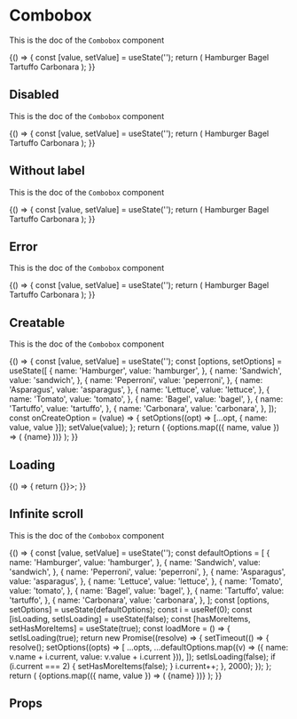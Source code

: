 <!--- Combobox.stories.mdx --->


<Meta title="Design System/Components/Combobox" component={Combobox} />

# Combobox

This is the doc of the `Combobox` component

<Canvas>
  <Story name="base">
    {() => {
      const [value, setValue] = useState('');
      return (
        <Combobox label="Food" value={value} onChange={setValue}>
          <ComboboxOption value="hamburger">Hamburger</ComboboxOption>
          <ComboboxOption value="bagel">Bagel</ComboboxOption>
          <ComboboxOption value="tartuffo">Tartuffo</ComboboxOption>
          <ComboboxOption value="carbonara">Carbonara</ComboboxOption>
        </Combobox>
      );
    }}
  </Story>
</Canvas>

## Disabled

This is the doc of the `Combobox` component

<Canvas>
  <Story name="disabled">
    {() => {
      const [value, setValue] = useState('');
      return (
        <Combobox label="Food" disabled value={value} onChange={setValue}>
          <ComboboxOption value="hamburger">Hamburger</ComboboxOption>
          <ComboboxOption value="bagel">Bagel</ComboboxOption>
          <ComboboxOption value="tartuffo">Tartuffo</ComboboxOption>
          <ComboboxOption value="carbonara">Carbonara</ComboboxOption>
        </Combobox>
      );
    }}
  </Story>
</Canvas>

## Without label

This is the doc of the `Combobox` component

<Canvas>
  <Story name="withoutLabel">
    {() => {
      const [value, setValue] = useState('');
      return (
        <Combobox aria-label="Food" value={value} onChange={setValue}>
          <ComboboxOption value="hamburger">Hamburger</ComboboxOption>
          <ComboboxOption value="bagel">Bagel</ComboboxOption>
          <ComboboxOption value="tartuffo">Tartuffo</ComboboxOption>
          <ComboboxOption value="carbonara">Carbonara</ComboboxOption>
        </Combobox>
      );
    }}
  </Story>
</Canvas>

## Error

This is the doc of the `Combobox` component

<Canvas>
  <Story name="error">
    {() => {
      const [value, setValue] = useState('');
      return (
        <Combobox label="Food" value={value} error="An error occured" onChange={setValue}>
          <ComboboxOption value="hamburger">Hamburger</ComboboxOption>
          <ComboboxOption value="bagel">Bagel</ComboboxOption>
          <ComboboxOption value="tartuffo">Tartuffo</ComboboxOption>
          <ComboboxOption value="carbonara">Carbonara</ComboboxOption>
        </Combobox>
      );
    }}
  </Story>
</Canvas>

## Creatable

This is the doc of the `Combobox` component

<Canvas>
  <Story name="creatable">
    {() => {
      const [value, setValue] = useState('');
      const [options, setOptions] = useState([
        {
          name: 'Hamburger',
          value: 'hamburger',
        },
        {
          name: 'Sandwich',
          value: 'sandwich',
        },
        {
          name: 'Peperroni',
          value: 'peperroni',
        },
        {
          name: 'Asparagus',
          value: 'asparagus',
        },
        {
          name: 'Lettuce',
          value: 'lettuce',
        },
        {
          name: 'Tomato',
          value: 'tomato',
        },
        {
          name: 'Bagel',
          value: 'bagel',
        },
        {
          name: 'Tartuffo',
          value: 'tartuffo',
        },
        {
          name: 'Carbonara',
          value: 'carbonara',
        },
      ]);
      const onCreateOption = (value) => {
        setOptions((opt) => [...opt, { name: value, value }]);
        setValue(value);
      };
      return (
        <CreatableCombobox label="Food" value={value} onChange={setValue} onCreateOption={onCreateOption}>
          {options.map(({ name, value }) => (
            <ComboboxOption key={value} value={value}>
              {name}
            </ComboboxOption>
          ))}
        </CreatableCombobox>
      );
    }}
  </Story>
</Canvas>

## Loading

<Canvas>
  <Story name="loading">
    {() => {
      return <Combobox label="Food" loading value="" onChange={() => {}}></Combobox>;
    }}
  </Story>
</Canvas>

## Infinite scroll

This is the doc of the `Combobox` component

<Canvas>
  <Story name="infinite-scroll">
    {() => {
      const [value, setValue] = useState('');
      const defaultOptions = [
        {
          name: 'Hamburger',
          value: 'hamburger',
        },
        {
          name: 'Sandwich',
          value: 'sandwich',
        },
        {
          name: 'Peperroni',
          value: 'peperroni',
        },
        {
          name: 'Asparagus',
          value: 'asparagus',
        },
        {
          name: 'Lettuce',
          value: 'lettuce',
        },
        {
          name: 'Tomato',
          value: 'tomato',
        },
        {
          name: 'Bagel',
          value: 'bagel',
        },
        {
          name: 'Tartuffo',
          value: 'tartuffo',
        },
        {
          name: 'Carbonara',
          value: 'carbonara',
        },
      ];
      const [options, setOptions] = useState(defaultOptions);
      const i = useRef(0);
      const [isLoading, setIsLoading] = useState(false);
      const [hasMoreItems, setHasMoreItems] = useState(true);
      const loadMore = () => {
        setIsLoading(true);
        return new Promise((resolve) => {
          setTimeout(() => {
            resolve();
            setOptions((opts) => [
              ...opts,
              ...defaultOptions.map((v) => ({ name: v.name + i.current, value: v.value + i.current })),
            ]);
            setIsLoading(false);
            if (i.current === 2) {
              setHasMoreItems(false);
            }
            i.current++;
          }, 2000);
        });
      };
      return (
        <Combobox
          label="Food"
          value={value}
          onChange={setValue}
          hasMoreItems={hasMoreItems}
          loading={isLoading}
          onLoadMore={loadMore}
        >
          {options.map(({ name, value }) => (
            <ComboboxOption key={value} value={value}>
              {name}
            </ComboboxOption>
          ))}
        </Combobox>
      );
    }}
  </Story>
</Canvas>

## Props

<ArgsTable of={Combobox} />
